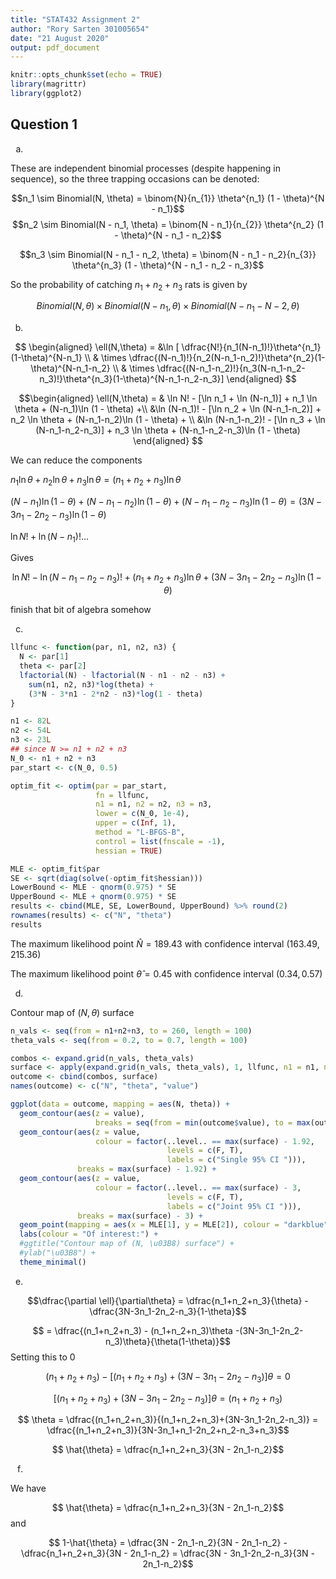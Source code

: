 ```yaml
---
title: "STAT432 Assignment 2"
author: "Rory Sarten 301005654"
date: "21 August 2020"
output: pdf_document
---
```


```r
knitr::opts_chunk$set(echo = TRUE)
library(magrittr)
library(ggplot2)
```

## Question 1

a) 

These are independent binomial processes (despite happening in sequence), so the three trapping occasions can be denoted:

$$n_1 \sim Binomial(N, \theta) = \binom{N}{n_{1}} \theta^{n_1} (1 - \theta)^{N - n_1}$$
$$n_2 \sim Binomial(N - n_1, \theta) = 
\binom{N - n_1}{n_{2}} \theta^{n_2} (1 - \theta)^{N - n_1 - n_2}$$

$$n_3 \sim Binomial(N - n_1 - n_2, \theta) = 
\binom{N - n_1 - n_2}{n_{3}} \theta^{n_3} (1 - \theta)^{N - n_1 - n_2 - n_3}$$

So the probability of catching $n_1 + n_2 + n_3$ rats is given by 

$$Binomial(N, \theta) \times Binomial(N - n_1, \theta) \times Binomial(N - n_1 - N-2, \theta)$$

b)

$$
\begin{aligned}
\ell(N,\theta) = &\ln [  \dfrac{N!}{n_1(N-n_1)!}\theta^{n_1}(1-\theta)^{N-n_1} \\
& \times \dfrac{(N-n_1)!}{n_2(N-n_1-n_2)!}\theta^{n_2}(1-\theta)^{N-n_1-n_2} \\
& \times \dfrac{(N-n_1-n_2)!}{n_3(N-n_1-n_2-n_3)!}\theta^{n_3}(1-\theta)^{N-n_1-n_2-n_3}]
\end{aligned}
$$

$$\begin{aligned}
\ell(N,\theta) = & \ln N! - [\ln n_1 + \ln (N-n_1)] + n_1 \ln \theta + (N-n_1)\ln (1 - \theta) +\\
&\ln (N-n_1)! - [\ln n_2 + \ln (N-n_1-n_2)] + n_2 \ln \theta + (N-n_1-n_2)\ln (1 - \theta) + \\
&\ln (N-n_1-n_2)! - [\ln n_3 + \ln (N-n_1-n_2-n_3)] + n_3 \ln \theta + (N-n_1-n_2-n_3)\ln (1 - \theta)
\end{aligned}
$$

We can reduce the components

$n_1\ln\theta + n_2\ln\theta + n_3\ln\theta = (n_1 + n_2 + n_3)\ln\theta$

$(N-n_1)\ln(1-\theta)+(N-n_1-n_2)\ln(1-\theta)+(N-n_1-n_2-n_3)\ln(1-\theta) = (3N-3n_1-2n_2-n_3)\ln(1-\theta)$

$\ln N!+\ln(N-n_1)! ...$

Gives

$$\ln N! - \ln(N-n_1-n_2-n_3)! + (n_1+n_2+n_3)\ln\theta + (3N-3n_1-2n_2-n_3)\ln(1-\theta)$$

finish that bit of algebra somehow

c)

```r
llfunc <- function(par, n1, n2, n3) {
  N <- par[1]
  theta <- par[2]
  lfactorial(N) - lfactorial(N - n1 - n2 - n3) +
    sum(n1, n2, n3)*log(theta) + 
    (3*N - 3*n1 - 2*n2 - n3)*log(1 - theta)
}

n1 <- 82L
n2 <- 54L
n3 <- 23L
## since N >= n1 + n2 + n3
N_0 <- n1 + n2 + n3
par_start <- c(N_0, 0.5)

optim_fit <- optim(par = par_start,
                   fn = llfunc,
                   n1 = n1, n2 = n2, n3 = n3,
                   lower = c(N_0, 1e-4),
                   upper = c(Inf, 1),
                   method = "L-BFGS-B",
                   control = list(fnscale = -1),
                   hessian = TRUE)

MLE <- optim_fit$par
SE <- sqrt(diag(solve(-optim_fit$hessian)))
LowerBound <- MLE - qnorm(0.975) * SE
UpperBound <- MLE + qnorm(0.975) * SE
results <- cbind(MLE, SE, LowerBound, UpperBound) %>% round(2)
rownames(results) <- c("N", "theta")
results
```

The maximum likelihood point $\hat{N} = 189.43$ with confidence interval $(163.49, 215.36)$

The maximum likelihood point $\hat{\theta} = 0.45$ with confidence interval $(0.34, 0.57)$

d)

Contour map of $(N, \theta)$ surface

```r
n_vals <- seq(from = n1+n2+n3, to = 260, length = 100)
theta_vals <- seq(from = 0.2, to = 0.7, length = 100)

combos <- expand.grid(n_vals, theta_vals)
surface <- apply(expand.grid(n_vals, theta_vals), 1, llfunc, n1 = n1, n2 = n2, n3 = n3) %>% round(2)
outcome <- cbind(combos, surface)
names(outcome) <- c("N", "theta", "value")

ggplot(data = outcome, mapping = aes(N, theta)) + 
  geom_contour(aes(z = value),
                   breaks = seq(from = min(outcome$value), to = max(outcome$value), by = 12)) +
  geom_contour(aes(z = value,
                   colour = factor(..level.. == max(surface) - 1.92,
                                   levels = c(F, T),
                                   labels = c("Single 95% CI "))),
               breaks = max(surface) - 1.92) +
  geom_contour(aes(z = value,
                   colour = factor(..level.. == max(surface) - 3,
                                   levels = c(F, T),
                                   labels = c("Joint 95% CI "))),
               breaks = max(surface) - 3) +
  geom_point(mapping = aes(x = MLE[1], y = MLE[2]), colour = "darkblue") +
  labs(colour = "Of interest:") +
  #ggtitle("Contour map of (N, \u03B8) surface") +
  #ylab("\u03B8") +
  theme_minimal()
```

\pagebreak

e)

$$\dfrac{\partial \ell}{\partial\theta} = \dfrac{n_1+n_2+n_3}{\theta} - \dfrac{3N-3n_1-2n_2-n_3}{1-\theta}$$


$$ = \dfrac{(n_1+n_2+n_3) - (n_1+n_2+n_3)\theta -(3N-3n_1-2n_2-n_3)\theta}{\theta(1-\theta)}$$
Setting this to $0$

$$ (n_1+n_2+n_3) - [(n_1+n_2+n_3) +(3N-3n_1-2n_2-n_3)]\theta = 0$$

$$ [(n_1+n_2+n_3) +(3N-3n_1-2n_2-n_3)]\theta = (n_1+n_2+n_3)$$

$$ \theta = \dfrac{(n_1+n_2+n_3)}{(n_1+n_2+n_3)+(3N-3n_1-2n_2-n_3)} = \dfrac{(n_1+n_2+n_3)}{3N-3n_1+n_1-2n_2+n_2-n_3+n_3}$$

$$ \hat{\theta} = \dfrac{n_1+n_2+n_3}{3N - 2n_1-n_2}$$

f)

We have

$$ \hat{\theta} = \dfrac{n_1+n_2+n_3}{3N - 2n_1-n_2}$$
and 

$$ 1-\hat{\theta} = \dfrac{3N - 2n_1-n_2}{3N - 2n_1-n_2} - \dfrac{n_1+n_2+n_3}{3N - 2n_1-n_2} = \dfrac{3N - 3n_1-2n_2-n_3}{3N - 2n_1-n_2}$$